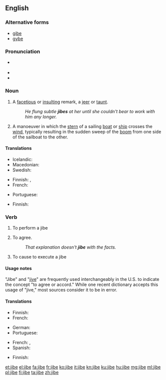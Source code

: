 ==English==
{{wikipedia}}

===Alternative forms===
* [[gibe]]
* [[gybe]]

===Pronunciation===
* {{a|UK}} {{IPA|/ˈdʒaɪb/}}
* {{rhymes|aɪb}}
* {{rhymes|ɪb}}

===Noun===
{{en-noun}}

# A [[facetious]] or [[insult]]ing remark, a [[jeer]] or [[taunt]].
#: ''He flung subtle '''jibes''' at her until she couldn't bear to work with him any longer.''
# {{context|nautical|lang=en}} A manoeuver in which the [[stern]] of a sailing [[boat]] or [[ship]] crosses the [[wind]], typically resulting in the sudden sweep of the [[boom]] from one side of the sailboat to the other.

====Translations====
{{trans-top|facetious or insulting remark}}
* Icelandic: {{t+|is|hnjóðsyrði|n}}
* Macedonian: {{t|mk|потсмев|m|tr=pótsmev|sc=Cyrl}}
* Swedish: {{t|sv|gipp|n|c}}
{{trans-mid}}
{{trans-bottom}}

{{trans-top|sailing manoeuver}}
* Finnish: {{t|fi|myötäkäännös}}, {{t|fi|lehmänkäännös}}
* French: {{t+|fr|empannage|m}}
{{trans-mid}}
* Portuguese: {{t+|pt|cambada|f}}
{{trans-bottom}}

{{trans-top|sudden sweep of a boom of a sailboat}}
* Finnish: {{t|fi|jiippi}}
{{trans-mid}}
{{trans-bottom}}

===Verb===
{{en-verb|jib|es}}

# {{context|intransitive|nautical|lang=en}} To perform a jibe
# {{context|intransitive|lang=en}} To agree.
#: ''That explanation doesn't '''jibe''' with the facts.''
# {{context|transitive|nautical|lang=en}} To cause to execute a jibe

====Usage notes====
"Jibe" and "[[jive]]" are frequently used interchangeably in the U.S. to indicate the concept "to agree or accord." While one recent dictionary accepts this usage of "jive," most sources consider it to be in error.

====Translations====
{{trans-top|to perform a jibe}}
* Finnish: {{t|fi|jiipata}}
* French: {{t+|fr|empanner}}
{{trans-mid}}
* German: {{t+|de|kreuzen}}
* Portuguese: {{t+|pt|cambar}}
{{trans-bottom}}

{{trans-top|agree}}
* French: {{t+|fr|s'accorder}}, {{t+|fr|se mettre d'accord}}
* Spanish: {{t+|es|concordar}}
{{trans-mid}}
{{trans-bottom}}

{{trans-top|to cause to execute a jibe}}
* Finnish: {{t|fi|jiipata}}
{{trans-mid}}
{{trans-bottom}}

[[et:jibe]]
[[el:jibe]]
[[fa:jibe]]
[[fr:jibe]]
[[ko:jibe]]
[[it:jibe]]
[[kn:jibe]]
[[ku:jibe]]
[[hu:jibe]]
[[mg:jibe]]
[[ml:jibe]]
[[pl:jibe]]
[[fi:jibe]]
[[ta:jibe]]
[[zh:jibe]]